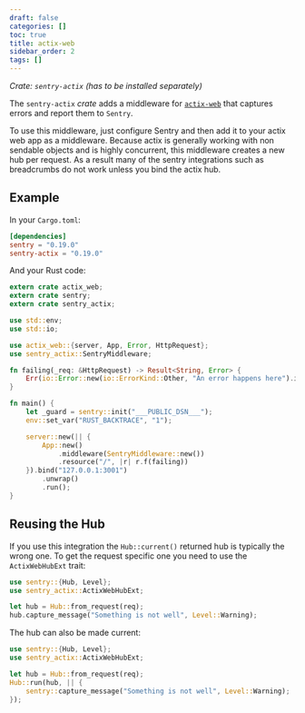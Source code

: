 ```yaml
---
draft: false
categories: []
toc: true
title: actix-web
sidebar_order: 2
tags: []
---
```

*Crate: `sentry-actix` (has to be installed separately)*

The `sentry-actix` *crate* adds a middleware for
[`actix-web`](https://actix.rs/) that captures errors and report them to
`Sentry`.

To use this middleware, just configure Sentry and then add it to your actix web
app as a middleware.  Because actix is generally working with non sendable
objects and is highly concurrent, this middleware creates a new hub per request.
As a result many of the sentry integrations such as breadcrumbs do not work
unless you bind the actix hub.

## Example

In your `Cargo.toml`:

```toml
[dependencies]
sentry = "0.19.0"
sentry-actix = "0.19.0"
```

And your Rust code:

```rust
extern crate actix_web;
extern crate sentry;
extern crate sentry_actix;

use std::env;
use std::io;

use actix_web::{server, App, Error, HttpRequest};
use sentry_actix::SentryMiddleware;

fn failing(_req: &HttpRequest) -> Result<String, Error> {
    Err(io::Error::new(io::ErrorKind::Other, "An error happens here").into())
}

fn main() {
    let _guard = sentry::init("___PUBLIC_DSN___");
    env::set_var("RUST_BACKTRACE", "1");

    server::new(|| {
        App::new()
            .middleware(SentryMiddleware::new())
            .resource("/", |r| r.f(failing))
    }).bind("127.0.0.1:3001")
        .unwrap()
        .run();
}
```

## Reusing the Hub

If you use this integration the `Hub::current()` returned hub is typically the wrong one.
To get the request specific one you need to use the `ActixWebHubExt` trait:

```rust
use sentry::{Hub, Level};
use sentry_actix::ActixWebHubExt;

let hub = Hub::from_request(req);
hub.capture_message("Something is not well", Level::Warning);
```

The hub can also be made current:

```rust
use sentry::{Hub, Level};
use sentry_actix::ActixWebHubExt;

let hub = Hub::from_request(req);
Hub::run(hub, || {
    sentry::capture_message("Something is not well", Level::Warning);
});
```
